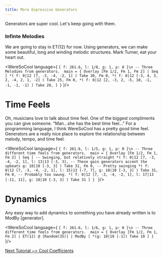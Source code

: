 ```yaml
---
title: More Expressive Generators
---
```


Generators are super cool. Let's keep going with them. 

### Infinte Melodies

We are going to stay in ET(12) for now. Using generators, we
can make some beautiful, long and winding melodic structures. 
Mark Turner, eat your heart out.

<WereSoCool language={
`{ f: 261.6, l: 1/8, g: 1, p: 0 }\n
-- Three Melodies from generators. 
main = {
  Overlay [Fm 1/2, Fm 1, Fm 2]
  | Seq [
    *(
      f: 0|12 [7, -3, -4, -2, 1]
    ) Take 30,
    Fm 0,
    *(
      f: 0|12 [-3, 4, 3, 2, -4, 2, 1, -2]
    ) Take 25,
    Fm 0,
    *(
      f: 0|12 [2, -3, 2, -5, 10, -1, -1, -1, -1]
    ) Take 28,
  ]
}`
}/>

# Time Feels
Oh, musicians love to talk about time feel. One of the 
biggest compliments you can give someone. 
"Man...she has the best time feel..." 
For a programming language, I think WereSoCool
has a pretty good time feel. Generators are 
a really nice place to explore the relationship
between melody, tempo, and time feel. 

<WereSoCool language={
`{ f: 261.6, l: 1/5, g: 1, p: 0 }\n
-- Three different time feels from generators. 
main = {
  Overlay [Fm 1/2, Fm 1, Fm 2]
  | Seq [
    -- Swinging, but relatively straight
    *(
        f: 0|12 [7, -3, -4, -2, 1],
        l: 13|13 [-3, 3],
        -- These gain generators accent the upbeats
        g: 10|10 [-3, 3]
    ) Take 31,
    Fm 0,
    -- Pretty swinging
    *(
        f: 0|12 [7, -3, -4, -2, 1],
        l: 15|13 [-7, 7],
        g: 10|10 [-3, 3]
    ) Take 31,
    Fm 0,
    -- Probably too swung.
    *(
        f: 0|12 [7, -3, -4, -2, 1],
        l: 17|13 [-11, 11],
        g: 10|10 [-3, 3]
    ) Take 31
  ]
}
`
}/>

# Dynamics
Any easy way to add dynamics to something you have already
written is to ModBy [generator].

<WereSoCool language={
`{ f: 261.6, l: 1/6, g: 1, p: 0 }\n
-- Three different time feels from generators. 
main = {
  Overlay [Fm 1/2, Fm 1, Fm 2]
  | ET(12) @ [Random(35)]
  | ModBy [
    *(g: 10|10 [-1]) Take 10
  ]
}`
}/>

[Next Tutorial ~> Cool Coefficients](/posts/cool_coefficients)
